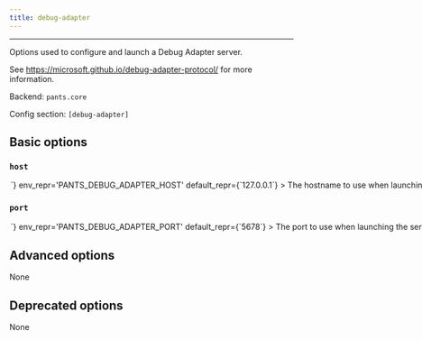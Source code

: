 ```yaml
---
title: debug-adapter
---
```



---

Options used to configure and launch a Debug Adapter server.

See https://microsoft.github.io/debug-adapter-protocol/ for more information.

Backend: <span className="color--primary">`pants.core`</span>

Config section: <span className="color--primary">`[debug-adapter]`</span>

<span className={styles.options}>

## Basic options

### `host`

<Option
  cli_repr={`--debug-adapter-host=<str>`}
  env_repr='PANTS_DEBUG_ADAPTER_HOST'
  default_repr={`127.0.0.1`}
>

The hostname to use when launching the server.

</Option>

### `port`

<Option
  cli_repr={`--debug-adapter-port=<int>`}
  env_repr='PANTS_DEBUG_ADAPTER_PORT'
  default_repr={`5678`}
>

The port to use when launching the server.

</Option>

## Advanced options

None

## Deprecated options

None

</span>
